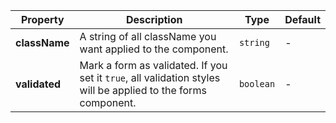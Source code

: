 | Property | Description | Type | Default |
| --- | --- | --- | --- |
| **className** | A string of all className you want applied to the component. | `string` | - |
| **validated** | Mark a form as validated. If you set it `true`, all validation styles will be applied to the forms component. | `boolean` | - |
